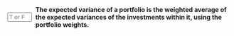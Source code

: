 
::: {.question-block}

<form onsubmit="event.preventDefault(); checkAnswerBox('module3_tf_q2','F')" style="display: flex; align-items: center; gap: 8px;">
<input type="text" id="module3_tf_q2" name="module3_tf_q2" maxlength="1" placeholder="T or F" style="width: 55px;" data-correct-answer="F" /> 
<label for="module3_tf_q2"><strong>The expected variance of a portfolio is the weighted average of the expected variances of the investments within it, using the portfolio weights.</strong></label>
</form>

<div id="feedback-module3_tf_q2" class="feedback" data-status="" style="display:none;">
The sentence is FALSE. Portfolio variance also includes covariance terms between assets; it is not simply the weighted average of individual variances.
</div>
:::
